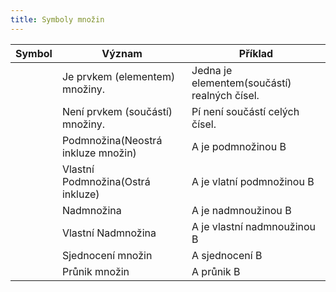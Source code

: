 ```yaml
---
title: Symboly množin
---
```


| Symbol | Význam | Příklad |
| --- | --- | --- |
| <Latex formula="\in" /> | Je prvkem (elementem) množiny. | <Latex formula="1 \in \reals" /> Jedna je elementem(součástí) realných čísel. |
| <Latex formula="\notin" /> | Není prvkem (součástí) množiny. | <Latex formula="\pi \notin \Z" />  Pí není součástí celých čísel. |
| <Latex formula="\subseteq , \subseteqq" /> | Podmnožina(Neostrá inkluze množin) | <Latex formula="A \subseteq B" /> A je podmnožinou B |
| <Latex formula="\subset" /> | Vlastní Podmnožina(Ostrá inkluze) | <Latex formula="A \subset B" /> A je vlatní podmnožinou B |
| <Latex formula="\supseteq , \supseteqq" /> | Nadmnožina | <Latex formula="A \supseteq B" /> A je  nadmnoužinou B |
| <Latex formula="\supset" /> | Vlastní Nadmnožina | <Latex formula="A \supset B" /> A je vlastní nadmnoužinou B |
| <Latex formula="\cup" /> | Sjednocení množin | <Latex formula="A \cup B" /> A sjednocení B |
| <Latex formula="\cap" /> | Průnik množin | <Latex formula="A \cap B" /> A průnik B |